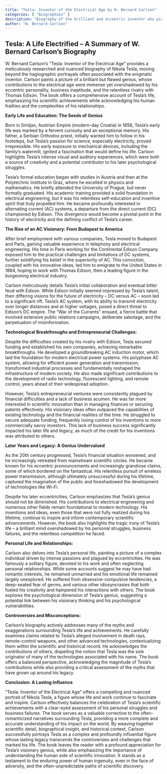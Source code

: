 ```yaml
---
title: "Tesla: Inventor of the Electrical Age by W. Bernard Carlson"
categories: [ "Biographies" ]
description: "Biography of the brilliant and eccentric inventor who pioneered modern electricity"
author: "W. Bernard Carlson"
---
```

## Tesla: A Life Electrified – A Summary of W. Bernard Carlson's Biography

W. Bernard Carlson’s “Tesla: Inventor of the Electrical Age” provides a meticulously researched and nuanced biography of Nikola Tesla, moving beyond the hagiographic portrayals often associated with the enigmatic inventor.  Carlson paints a picture of a brilliant but flawed genius, whose contributions to the electrical age were immense yet overshadowed by his eccentric personality, business ineptitude, and the relentless rivalry with Thomas Edison.  The book offers a comprehensive account of Tesla's life, emphasizing his scientific achievements while acknowledging his human frailties and the complexities of his relationships.

**Early Life and Education: The Seeds of Genius**

Born in Smiljan, Austrian Empire (modern-day Croatia) in 1856, Tesla's early life was marked by a fervent curiosity and an exceptional memory.  His father, a Serbian Orthodox priest, initially wanted him to follow in his footsteps, but Tesla’s passion for science, especially electricity, proved irrepressible.  His early exposure to mechanical devices, including the family's watermill, ignited a fascination that would define his life.  Carlson highlights Tesla’s intense visual and auditory experiences, which were both a source of creativity and a potential contributor to his later psychological struggles.

Tesla’s formal education began with studies in Austria and then at the Polytechnic Institute in Graz, where he excelled in physics and mathematics.  He briefly attended the University of Prague, but never formally graduated.  His academic training provided a solid foundation in electrical engineering, but it was his relentless self-education and inventive spirit that truly propelled him.  He became profoundly interested in alternating current (AC) systems, a departure from the direct current (DC) championed by Edison. This divergence would become a pivotal point in the history of electricity and the defining conflict of Tesla's career.

**The Rise of an AC Visionary: From Budapest to America**

After brief employment with various companies, Tesla moved to Budapest and Paris, gaining valuable experience in telephony and electrical engineering. His time in Paris working for the Continental Edison Company exposed him to the practical challenges and limitations of DC systems, further solidifying his belief in the superiority of AC.  This conviction, coupled with his innovative ideas, led him to emigrate to the United States in 1884, hoping to work with Thomas Edison, then a leading figure in the burgeoning electrical industry.

Carlson meticulously details Tesla's initial collaboration and eventual bitter feud with Edison. While Edison initially seemed impressed by Tesla’s talent, their differing visions for the future of electricity – DC versus AC – soon led to a significant rift. Tesla's AC system, with its ability to transmit electricity over longer distances and at higher voltages, posed a direct threat to Edison's DC empire. The "War of the Currents" ensued, a fierce battle that involved extensive public relations campaigns, deliberate sabotage, and the perpetuation of misinformation.

**Technological Breakthroughs and Entrepreneurial Challenges:**

Despite the difficulties created by his rivalry with Edison, Tesla secured funding and established his own companies, achieving remarkable breakthroughs. He developed a groundbreaking AC induction motor, which laid the foundation for modern electrical power systems. His polyphase AC system, allowing for efficient power generation and transmission, transformed industrial processes and fundamentally reshaped the infrastructure of modern society.  He also made significant contributions to the development of radio technology, fluorescent lighting, and remote control, years ahead of their widespread adoption.

However, Tesla's entrepreneurial ventures were consistently plagued by financial difficulties and a lack of business acumen.  He was far more interested in scientific innovation than in managing finances or securing patents effectively.  His visionary ideas often outpaced the capabilities of existing technology and the financial realities of the time.  He struggled to secure adequate funding, frequently losing control of his inventions to more commercially savvy investors.  This lack of business success significantly impacted his later life and legacy, as much of the credit for his inventions was attributed to others.

**Later Years and Legacy: A Genius Undervalued**

As the 20th century progressed, Tesla's financial situation worsened, and he increasingly retreated from mainstream scientific circles.  He became known for his eccentric pronouncements and increasingly grandiose claims, some of which bordered on the fantastical.  His relentless pursuit of wireless power transmission, although ultimately unsuccessful during his lifetime, captured the imagination of the public and foreshadowed the development of technologies like Wi-Fi.

Despite his later eccentricities, Carlson emphasizes that Tesla's genius should not be diminished.  His contributions to electrical engineering and numerous other fields remain foundational to modern technology.  His inventions and ideas, even those that were not fully realized during his lifetime, continue to inspire and inform contemporary scientific advancements.  However, the book also highlights the tragic irony of Tesla’s life – a brilliant mind overshadowed by his personal struggles, business failures, and the relentless competition he faced.

**Personal Life and Relationships:**

Carlson also delves into Tesla's personal life, painting a picture of a complex individual driven by intense passions and plagued by eccentricities.  He was famously a solitary figure, devoted to his work and often neglecting personal relationships.  While some accounts suggest he may have had romantic interests, he remained unmarried and his emotional life remained largely unexplored.  He suffered from obsessive-compulsive tendencies, a deep-seated fear of germs, and various other idiosyncrasies that both fueled his creativity and hampered his interactions with others.  The book explores the psychological dimension of Tesla's genius, suggesting a potential link between his visionary thinking and his psychological vulnerabilities.

**Controversies and Misconceptions:**

Carlson’s biography actively addresses many of the myths and exaggerations surrounding Tesla’s life and achievements.  He carefully examines claims related to Tesla's alleged involvement in death rays, remote-control weapons, and other advanced technologies, contextualizing them within the scientific and historical record.  He acknowledges the contributions of others, dispelling the notion that Tesla was the sole originator of many of the technologies associated with his name. The book offers a balanced perspective, acknowledging the magnitude of Tesla’s contributions while also providing a critical assessment of the myths that have grown up around his legacy.

**Conclusion: A Lasting Influence**

“Tesla: Inventor of the Electrical Age” offers a compelling and nuanced portrait of Nikola Tesla, a figure whose life and work continue to fascinate and inspire.  Carlson effectively balances the celebration of Tesla's scientific achievements with a clear-eyed assessment of his personal struggles and business failures.  The book serves as a valuable corrective to the often-romanticized narratives surrounding Tesla, providing a more complete and accurate understanding of his impact on the world.  By weaving together scientific detail, biographical insight, and historical context, Carlson successfully portrays Tesla as a complex and profoundly influential figure whose lasting legacy transcends the controversies and challenges that marked his life.  The book leaves the reader with a profound appreciation for Tesla’s visionary genius, while also emphasizing the importance of understanding the human side of scientific innovation.  It stands as a testament to the enduring power of human ingenuity, even in the face of adversity, and the often-unpredictable paths of scientific discovery.

